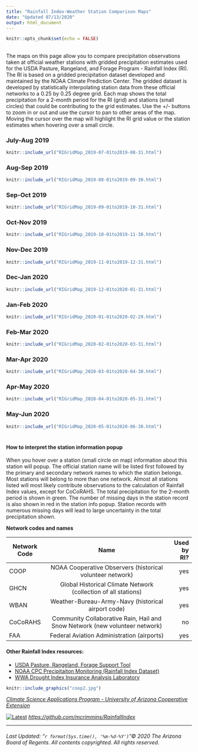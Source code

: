 ```yaml
---
title: "Rainfall Index-Weather Station Comparison Maps"
date: "Updated 07/13/2020"
output: html_document
---
```


```r
knitr::opts_chunk$set(echo = FALSE)
```

## {.tabset .tabset-fade}
The maps on this page allow you to compare precipitation observations taken at official weather stations with gridded precipitation estimates used for the USDA Pasture, Rangeland, and Forage Program - Rainfall Index (RI). The RI is based on a gridded precipitation dataset developed and maintained by the NOAA Climate Prediction Center. The gridded dataset is developed by statistically interpolating station data from these official networks to a 0.25 by 0.25 degree grid. Each map shows the total precipitation for a 2-month period for the RI (grid) and stations (small circles) that could be contributing to the grid estimates. Use the +/- buttons to zoom in or out and use the cursor to pan to other areas of the map. Moving the cursor over the map will highlight the RI grid value or the station estimates when hovering over a small circle.     

### July-Aug 2019 
```r
knitr::include_url("RIGridMap_2019-07-01to2019-08-31.html")
```

### Aug-Sep 2019 
```r
knitr::include_url("RIGridMap_2019-08-01to2019-09-30.html")
```

### Sep-Oct 2019
```r
knitr::include_url("RIGridMap_2019-09-01to2019-10-31.html")
```

### Oct-Nov 2019 
```r
knitr::include_url("RIGridMap_2019-10-01to2019-11-30.html")
```

### Nov-Dec 2019 
```r
knitr::include_url("RIGridMap_2019-11-01to2019-12-31.html")
```

### Dec-Jan 2020 
```r
knitr::include_url("RIGridMap_2019-12-01to2020-01-31.html")
```
### Jan-Feb 2020 
```r
knitr::include_url("RIGridMap_2020-01-01to2020-02-29.html")
```
### Feb-Mar 2020 
```r
knitr::include_url("RIGridMap_2020-02-01to2020-03-31.html")
```
### Mar-Apr 2020 
```r
knitr::include_url("RIGridMap_2020-03-01to2020-04-30.html")
```
### Apr-May 2020 
```r
knitr::include_url("RIGridMap_2020-04-01to2020-05-31.html")
```
### May-Jun 2020 
```r
knitr::include_url("RIGridMap_2020-05-01to2020-06-30.html")
```
#
#### How to interpret the station information popup

When you hover over a station (small circle on map) information about this station will popup. The official station name will be listed first followed by the primary and secondary network names to which the station belongs. Most stations will belong to more than one network. Almost all stations listed will most likely contribute observations to the calculation of Rainfall Index values, except for CoCoRAHS. The total precipitation for the 2-month period is shown in green. The number of missing days in the station record is also shown in red in the station info popup. Station records with numerous missing days will lead to large uncertainty in the total precipitation shown.   

**Network codes and names**

| Network Code  | Name                                                                        | Used by RI?  |
| ------------- |:---------------------------------------------------------------------------:| ------------:|
| COOP          | NOAA Cooperative Observers (historical volunteer network)                   | yes          |
| GHCN          | Global Historical Climate Network (collection of all stations)              | yes          |
| WBAN          | Weather-Bureau-Army-Navy (historical airport code)                          | yes          |
| CoCoRAHS      | Community Collaborative Rain, Hail and Snow Network (new volunteer network) | no           |
| FAA           | Federal Aviation Administration (airports)                                  | yes          |

#### Other Rainfall Index resources:
* [USDA Pasture, Rangeland, Forage Support Tool](https://prodwebnlb.rma.usda.gov/apps/prf)
* [NOAA CPC Precipitaiton Monitoring (Rainfall Index Dataset)](https://www.cpc.ncep.noaa.gov/products/Global_Monsoons/American_Monsoons/NAMS_precip_monitoring.shtml)
* [WWA Drought Index Insurance Analysis Laboratory](https://wwa.colorado.edu/themes/projects/drought_index.html)


<div align="center">

```r
knitr::include_graphics("coop2.jpg") 
```

  <em>[Climate Science Applications Program - University of Arizona Cooperative Extension](http://cals.arizona.edu/climate/)</em>

[![Latest](GitHub-Mark-32px.png)](https://github.com/mcrimmins/RainfallIndex)
<em>[https://github.com/mcrimmins/RainfallIndex](https://github.com/mcrimmins/RainfallIndex)</em>

</div>

  
------
<div align="center">
  <h6>
  Last Updated: "`r format(Sys.time(), '%m-%d-%Y')`"© 2020 The Arizona Board of Regents. All contents copyrighted. All rights reserved.</h6>
</div>


